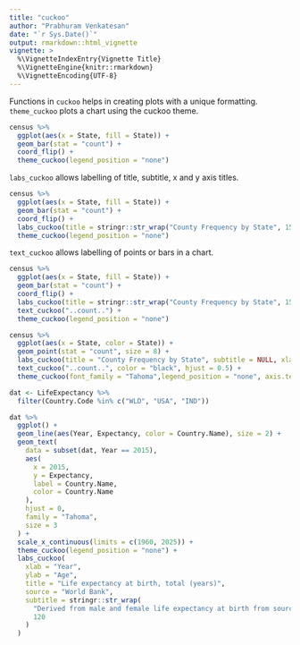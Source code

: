 ```yaml
---
title: "cuckoo"
author: "Prabhuram Venkatesan"
date: "`r Sys.Date()`"
output: rmarkdown::html_vignette
vignette: >
  %\VignetteIndexEntry{Vignette Title}
  %\VignetteEngine{knitr::rmarkdown}
  %\VignetteEncoding{UTF-8}
---
```

Functions in `cuckoo` helps in creating plots with a unique formatting. `theme_cuckoo` plots a chart using the cuckoo theme.
```r
census %>%
  ggplot(aes(x = State, fill = State)) +
  geom_bar(stat = "count") +
  coord_flip() +
  theme_cuckoo(legend_position = "none")

```

`labs_cuckoo` allows labelling of title, subtitle, x and y axis titles.

```r
census %>%
  ggplot(aes(x = State, fill = State)) +
  geom_bar(stat = "count") +
  coord_flip() +
  labs_cuckoo(title = stringr::str_wrap("County Frequency by State", 15), subtitle = NULL, xlab = "State") +
  theme_cuckoo(legend_position = "none")
```

`text_cuckoo` allows labelling of points or bars in a chart.

```r
census %>%
  ggplot(aes(x = State, fill = State)) +
  geom_bar(stat = "count") +
  coord_flip() +
  labs_cuckoo(title = stringr::str_wrap("County Frequency by State", 15), subtitle = NULL, xlab = "State") + 
  text_cuckoo("..count..") +
  theme_cuckoo(legend_position = "none") 

```

```r
census %>%
  ggplot(aes(x = State, color = State)) +
  geom_point(stat = "count", size = 8) +
  labs_cuckoo(title = "County Frequency by State", subtitle = NULL, xlab = "State") + 
  text_cuckoo("..count..", color = "black", hjust = 0.5) +
  theme_cuckoo(font_family = "Tahoma",legend_position = "none", axis.text.x = element_text(angle = 45, hjust = 1)) 

```

```r
dat <- LifeExpectancy %>%
  filter(Country.Code %in% c("WLD", "USA", "IND")) 

dat %>%
  ggplot() +
  geom_line(aes(Year, Expectancy, color = Country.Name), size = 2) +
  geom_text(
    data = subset(dat, Year == 2015),
    aes(
      x = 2015,
      y = Expectancy,
      label = Country.Name,
      color = Country.Name
    ),
    hjust = 0,
    family = "Tahoma",
    size = 3
  ) +
  scale_x_continuous(limits = c(1960, 2025)) +
  theme_cuckoo(legend_position = "none") +
  labs_cuckoo(
    xlab = "Year",
    ylab = "Age",
    title = "Life expectancy at birth, total (years)",
    source = "World Bank",
    subtitle = stringr::str_wrap(
      "Derived from male and female life expectancy at birth from sources such as: ( 1 ) United Nations Population Division. World Population Prospects, ( 2 ) Census reports and other statistical publications from national statistical offices, ( 3 ) Eurostat: Demographic Statistics, ( 4 ) United Nations Statistical Division. Population and Vital Statistics Reprot ( various years ), ( 5 ) U.S. Census Bureau: International Database, and ( 6 ) Secretariat of the Pacific Community: Statistics and Demography Programme.",
      120
    )
  )
```

